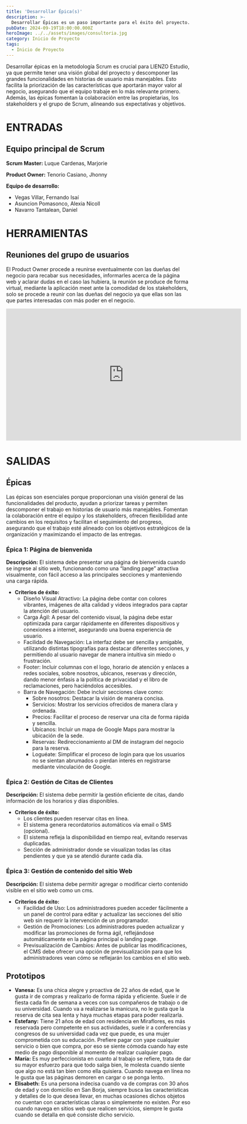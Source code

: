 ```yaml
---
title: 'Desarrollar Épica(s)'
description: >-
  Desarrollar Épicas es un paso importante para el éxito del proyecto.
pubDate: 2024-09-19T18:00:00.000Z
heroImage: ../../assets/images/consultoria.jpg
category: Inicio de Proyecto
tags:
  - Inicio de Proyecto
---
```


Desarrollar épicas en la metodología Scrum es crucial para LIENZO Estudio, ya que
permite tener una visión global del proyecto y descomponer las grandes funcionalidades en
historias de usuario más manejables. Esto facilita la priorización de las características que
aportarán mayor valor al negocio, asegurando que el equipo trabaje en lo más relevante primero.
Además, las épicas fomentan la colaboración entre las propietarias, los stakeholders y el grupo de Scrum,
alineando sus expectativas y objetivos.

# ENTRADAS

## Equipo principal de Scrum

**Scrum Master:** Luque Cardenas, Marjorie

**Product Owner:** Tenorio Casiano, Jhonny

**Equipo de desarrollo:**

- Vegas Villar, Fernando Isaí
- Asuncion Pomasonco, Alexia Nicoll
- Navarro Tantalean, Daniel

# HERRAMIENTAS

## Reuniones del grupo de usuarios

El Product Owner procede a reunirse eventualmente con las dueñas del negocio para recabar sus necesidades,
informarles acerca de la página web y aclarar dudas en el caso las hubiera, la reunión se produce de forma virtual,
mediante la aplicación meet ante la comodidad de los stakeholders, solo se procede a reunir con las dueñas del negocio
ya que ellas son las que partes interesadas con más poder en el negocio.

<div style={{ display: 'flex', justifyContent: 'center', marginBottom: '50px' }}>
	<iframe
		src='https://drive.google.com/file/d/1bW8dd3-RLbaK_05wKndAhlD0srv0vBEV/preview'
		width='640'
		height='360'
		frameborder='0'
		allowfullscreen
	></iframe>
</div>

# SALIDAS

## Épicas

Las épicas son esenciales porque proporcionan una visión general de las funcionalidades
del producto, ayudan a priorizar tareas y permiten descomponer el trabajo en historias de usuario
más manejables. Fomentan la colaboración entre el equipo y los stakeholders, ofrecen flexibilidad
ante cambios en los requisitos y facilitan el seguimiento del progreso, asegurando que el trabajo
esté alineado con los objetivos estratégicos de la organización y maximizando el impacto de las
entregas.

### Épica 1: Página de bienvenida

**Descripción:** El sistema debe presentar una página de bienvenida cuando se ingrese al sitio web, funcionando como
una “landing page” atractiva visualmente, con fácil acceso a las principales secciones y manteniendo
una carga rápida.

- **Criterios de éxito:**
  <ul style={{ listStyleType: 'circle', paddingLeft: '20px' }}>
  	<li>
  		Diseño Visual Atractivo: La página debe contar con colores vibrantes, imágenes de alta calidad
  		y videos integrados para captar la atención del usuario.
  	</li>
  	<li>
  		Carga Ágil: A pesar del contenido visual, la página debe estar optimizada para cargar
  		rápidamente en diferentes dispositivos y conexiones a internet, asegurando una buena
  		experiencia de usuario.
  	</li>
  	<li>
  		Facilidad de Navegación: La interfaz debe ser sencilla y amigable, utilizando distintas
  		tipografías para destacar diferentes secciones, y permitiendo al usuario navegar de manera
  		intuitiva sin miedo o frustración.
  	</li>
  	<li>
  		Footer: Incluir columnas con el logo, horario de atención y enlaces a redes sociales, sobre nosotros, ubicanos, reservas y dirección, dando menor énfasis a la política de privacidad y el libro de reclamaciones, pero haciéndolos accesibles.
  	</li>
  	<li>
  		Barra de Navegación: Debe incluir secciones clave como:
  		<ul style={{ listStyleType: 'square', paddingLeft: '20px' }}>
  			<li>Sobre nosotros: Destacar la visión de manera concisa. </li>
  			<li>Servicios: Mostrar los servicios ofrecidos de manera clara y ordenada.</li>
  			<li>Precios: Facilitar el proceso de reservar una cita de forma rápida y sencilla.</li>
  			<li>
  				Ubícanos: Incluir un mapa de Google Maps para mostrar la ubicación de la sede.
  			</li>
  			<li>
  				Reservas: Redireccionamiento al DM de instagram del negocio para la reserva.
  			</li>
  			<li>
  				Loguéate: Simplificar el proceso de login para que los usuarios no se sientan
  				abrumados o pierdan interés en registrarse mediante vinculación de Google.
  			</li>
  		</ul>
  	</li>
  </ul>

### Épica 2: Gestión de Citas de Clientes

**Descripción:** El sistema debe permitir la gestión eficiente de citas, dando información de los horarios y días disponibles.

- **Criterios de éxito:**
  <ul style={{ listStyleType: 'circle', paddingLeft: '20px' }}>
  	<li>Los clientes pueden reservar citas en línea.</li>
  	<li>El sistema genera recordatorios automáticos vía email o SMS (opcional).</li>
  	<li>El sistema refleja la disponibilidad en tiempo real, evitando reservas duplicadas.</li>
  	<li>
  		Sección de administrador donde se visualizan todas las citas pendientes y que ya se atendió
  		durante cada día.
  	</li>
  </ul>

### Épica 3: Gestión de contenido del sitio Web

**Descripción:** El sistema debe permitir agregar o modificar cierto contenido visible en el sitio web como un cms.

- **Criterios de éxito:**
  <ul style={{ listStyleType: 'circle', paddingLeft: '20px' }}>
  	<li>
  		Facilidad de Uso: Los administradores pueden acceder fácilmente a un panel de control para
  		editar y actualizar las secciones del sitio web sin requerir la intervención de un
  		programador.
  	</li>
  	<li>
  		Gestión de Promociones: Los administradores pueden actualizar y modificar las promociones de
  		forma ágil, reflejándose automáticamente en la página principal o landing page.
  	</li>
  	<li>
  		Previsualización de Cambios: Antes de publicar las modificaciones, el CMS debe ofrecer una
  		opción de previsualización para que los administradores vean cómo se reflejarán los cambios en
  		el sitio web.
  	</li>
  </ul>

## Prototipos

- **Vanesa:** Es una chica alegre y proactiva de 22 años de edad, que le gusta ir de compras y realizarlo de forma rápida
  y eficiente. Suele ir de fiesta cada fin de semana a veces con sus compañeros de trabajo o de su universidad. Cuando va a
  realizarse la manicura, no le gusta que la reserva de cita sea lenta y haya muchas etapas para poder realizarla.
- **Estefany:** Tiene 21 años de edad con residencia en Miraflores, es más reservada pero competente en sus actividades,
  suele ir a conferencias y congresos de su universidad cada vez que puede, es una mujer comprometida con su educación.
  Prefiere pagar con yape cualquier servicio o bien que compra, por eso se siente cómoda cuando hay este medio de pago
  disponible al momento de realizar cualquier pago.
- **María:** Es muy perfeccionista en cuanto al trabajo se refiere, trata de dar su mayor esfuerzo para que todo salga bien,
  le molesta cuando siente que algo no está tan bien como ella quisiera. Cuando navega en línea no le gusta que las páginas
  demoren en cargar o se ponga lento.
- **Elisabeth:** Es una persona indecisa cuando va de compras con 30 años de edad y con domicilio en San Borja, siempre busca
  las características y detalles de lo que desea llevar, en muchas ocasiones dichos objetos no cuentan con características
  claras o simplemente no existen. Por eso cuando navega en sitios web que realicen servicios, siempre le gusta cuando se
  detalla en qué consiste dicho servicio.
